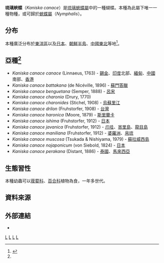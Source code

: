 {{NoteTA
|G1=Butterfly
}}
{{Speciesbox
| taxon = Kaniska canace
| image = Kaniska canace drilon dorsal view 20150403.jpg
| image_caption =
| image2 = Kaniska canace drilon ventral view 20150403.jpg
| image2_caption = 台灣產亞種（''K. c. drilon''）
| binomial_authority = (Linnaeus, 1763)
| synonyms = 
* ''Nymphalis canace''
* ''Papilio canace''
* ''Polygonia canace''
* ''Vanessa canace''
<ref name=fa>{{Cite web |url=http://en.butterflycorner.net/Nymphalis-canace-Blue-Admiral-Blauer-Admiral.880.0.html |title=Butterfly Corner |access-date=2015-04-12 |archive-url=https://web.archive.org/web/20160331085308/http://en.butterflycorner.net/Nymphalis-canace-Blue-Admiral-Blauer-Admiral.880.0.html |archive-date=2016-03-31 |dead-url=yes }}</ref>
<ref name=fb>{{Cite web |url=http://www.nic.funet.fi/pub/sci/bio/life/insecta/lepidoptera/ditrysia/papilionoidea/nymphalidae/nymphalinae/nymphalis/ |title=Nymphalis canace in FUNET |accessdate=2015-04-12 |archive-date=2012-06-12 |archive-url=https://web.archive.org/web/20120612012900/http://www.nic.funet.fi/pub/sci/bio/life/insecta/lepidoptera/ditrysia/papilionoidea/nymphalidae/nymphalinae/nymphalis/ |dead-url=no }}</ref>
}}

'''琉璃蛺蝶'''（''Kaniska canace''）是[[琉璃蛺蝶屬|琉璃蛺蝶屬]]中的一種蝴蝶。本種為此屬下唯一一種物種，或可歸於[[蛺蝶屬|蛺蝶屬]]（''Nymphalis''）。

==分布==
本種廣泛分布於[[東洋區|東洋區]]以及[[日本|日本]]、[[朝鮮半島|朝鮮半島]]、[[中國|中國]][[中国东北地区|東北]]等地<ref name="978-986-177-668-2">{{cite book|author=徐堉峰 |coauthors= |title=台灣蝴蝶圖鑑．下（蛺蝶） |year=2013 |publisher=晨星出版社 |location=台中市 |isbn=978-986-177-668-2 }}</ref>。

==亞種<ref name=fb/>==
* ''Kaniska canace canace'' (Linnaeus, 1763) - [[錫金|錫金]]、[[印度|印度]]北部、[[緬甸|緬甸]]、[[中國|中國]]南部、[[香港|香港]]
* ''Kaniska canace battakana'' (de Nicéville, 1896) - [[蘇門答臘|蘇門答臘]]
* ''Kaniska canace benguetana''  (Semper, 1888) - [[呂宋|呂宋]]
* ''Kaniska canace charonia'' (Drury, 1770)
* ''Kaniska canace charonides''  (Stichel, 1908) - [[烏蘇里江|烏蘇里江]]
* ''Kaniska canace drilon'' (Fruhstorfer, 1908) - [[台灣|台灣]]
* ''Kaniska canace haronica''  (Moore, 1879) - [[斯里蘭卡|斯里蘭卡]]
* ''Kaniska canace ishima'' (Fruhstorfer, 1912) - [[日本|日本]]
* ''Kaniska canace javanica'' (Fruhstorfer, 1912) - [[爪哇|爪哇]]、[[峇里島|峇里島]]、[[龍目島|龍目島]]
* ''Kaniska canace maniliana'' (Fruhstorfer, 1912) - [[婆羅洲|婆羅洲]]、[[帛琉|帛琉]]
* ''Kaniska canace muscosa'' (Tsukada & Nishiyama, 1979) - [[蘇拉威西島|蘇拉威西島]]
* ''Kaniska canace nojaponicum'' (von Siebold, 1824) - [[日本|日本]]
* ''Kaniska canace perakana'' (Distant, 1886) - [[泰國|泰國]]、[[馬來西亞|馬來西亞]]

==生態習性==
本種幼蟲可以[[菝葜科|菝葜科]]、[[百合科|百合科]]植物為食，一年多世代。

==資料來源==
{{reflist}}

==外部連結==
{{Commons category|Kaniska canace}}
* {{TaiBNET| zh=琉璃蛺蝶| id=347132| binomial=Kaniska canace| sub = drilon | authority=Fruhstorfer, 1908| var= | accessdate=2015/04/12}}

{{蛺蝶亞科}}
{{taxonbar}}
[[Category:_1763年描述的昆虫|L]]
[[Category:琉璃蛺蝶屬|L]]
[[Category:臺灣蝴蝶|L]]
[[Category:卡尔·林奈命名的生物分类|L]]